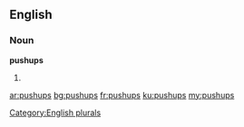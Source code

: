 ==English==

===Noun===
'''pushups'''

# {{plural of|[[pushup]]}}

[[Category:English plurals]]

[[ar:pushups]]
[[bg:pushups]]
[[fr:pushups]]
[[ku:pushups]]
[[my:pushups]]